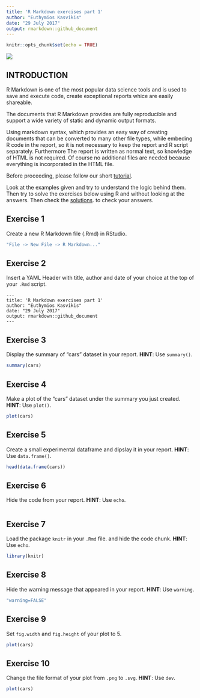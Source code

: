 ```yaml
---
title: 'R Markdown exercises part 1'
author: "Euthymios Kasvikis"
date: "29 July 2017"
output: rmarkdown::github_document
---
```


```r
knitr::opts_chunk$set(echo = TRUE)
```

![](https://www.r-exercises.com/wnw-images/wp-content/uploads/2017/07/document-428335__340-320x320.jpgmin.jpg)

## INTRODUCTION  

R Markdown is one of the most popular data science tools and is used to save and execute code, create exceptional reports whice are easily shareable.  

The documents that R Markdown provides are fully reproducible and support a wide variety of static and dynamic output formats.  

Using markdown syntax, which provides an easy way of creating documents that can be converted to many other file types, while embeding R code in the report, so it is not necessary to keep the report and R script separately. Furthermore The report is written as normal text, so knowledge of HTML is not required. Of course no additional files are needed because everything is incorporated in the HTML file.  

Before proceeding, please follow our short [tutorial](http://r-exercises.com/2017/07/21/how-to-create-reports-with-r-markdown-in-rstudio/).  

Look at the examples given and try to understand the logic behind them. Then try to solve the exercises below using R and without looking at the answers. Then check the [solutions](http://r-exercises.com/2017/07/29/r-markdown-exercises-solutions/).
to check your answers.  

## Exercise 1

Create a new R Markdown file (.Rmd) in RStudio.

```r
"File -> New File -> R Markdown..."
```

## Exercise 2

Insert a YAML Header with title, author and date of your choice at the top of your `.Rmd` script.  

```
---
title: 'R Markdown exercises part 1'
author: "Euthymios Kasvikis"
date: "29 July 2017"
output: rmarkdown::github_document
---
```

## Exercise 3

Display the summary of “cars” dataset in your report. **HINT**: Use `summary()`.   

```r
summary(cars)
```

## Exercise 4

Make a plot of the “cars” dataset under the summary you just created. **HINT**: Use `plot()`.  
 
```r
plot(cars)
```

## Exercise 5

Create a small experimental dataframe and dipslay it in your report. **HINT**: Use `data.frame()`.  

```r
head(data.frame(cars))
```

## Exercise 6

Hide the code from your report. **HINT**: Use `echo`.  
 
```r

```

## Exercise 7

Load the package `knitr` in your `.Rmd` file. and hide the code chunk. **HINT**: Use `echo`.  

```r
library(knitr)
```

## Exercise 8

Hide the warning message that appeared in your report. **HINT**: Use `warning`.  

```r
"warning=FALSE"
```

## Exercise 9

Set `fig.width` and `fig.height` of your plot to 5.  

```r
plot(cars)
```

## Exercise 10

Change the file format of your plot from `.png` to `.svg`. **HINT**: Use `dev`.  

```r
plot(cars)
```